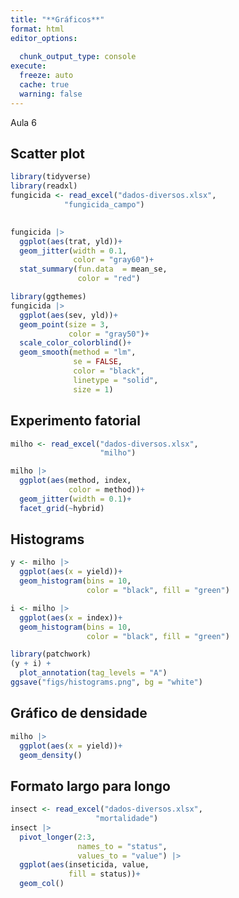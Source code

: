 ```yaml
---
title: "**Gráficos**"
format: html
editor_options: 
  
  chunk_output_type: console
execute: 
  freeze: auto
  cache: true
  warning: false
---
```


Aula 6

## Scatter plot

```r
library(tidyverse)
library(readxl)
fungicida <- read_excel("dados-diversos.xlsx",
            "fungicida_campo")
  

```

```r
fungicida |> 
  ggplot(aes(trat, yld))+
  geom_jitter(width = 0.1, 
              color = "gray60")+
  stat_summary(fun.data  = mean_se, 
               color = "red")
```

```r
library(ggthemes)
fungicida |> 
  ggplot(aes(sev, yld))+
  geom_point(size = 3, 
             color = "gray50")+
  scale_color_colorblind()+
  geom_smooth(method = "lm",
              se = FALSE,
              color = "black",
              linetype = "solid",
              size = 1)
```

## Experimento fatorial

```r
milho <- read_excel("dados-diversos.xlsx",
                    "milho")
```

```r
milho |> 
  ggplot(aes(method, index,
             color = method))+
  geom_jitter(width = 0.1)+
  facet_grid(~hybrid)
```

## Histograms

```r
y <- milho |> 
  ggplot(aes(x = yield))+
  geom_histogram(bins = 10,
                 color = "black", fill = "green")

i <- milho |> 
  ggplot(aes(x = index))+
  geom_histogram(bins = 10,
                 color = "black", fill = "green")

library(patchwork)
(y + i) +
  plot_annotation(tag_levels = "A")
ggsave("figs/histograms.png", bg = "white")

```

## Gráfico de densidade

```r
milho |> 
  ggplot(aes(x = yield))+
  geom_density()
```

## Formato largo para longo

```r

insect <- read_excel("dados-diversos.xlsx",
                   "mortalidade")
insect |> 
  pivot_longer(2:3, 
               names_to = "status",
               values_to = "value") |> 
  ggplot(aes(inseticida, value, 
             fill = status))+
  geom_col()
  


```
